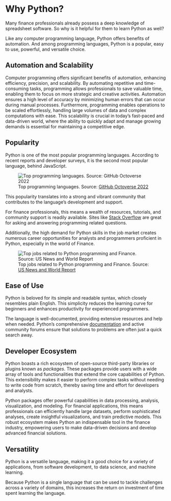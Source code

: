 # Why Python? {.unnumbered}

Many finance professionals already possess a deep knowledge of spreadsheet software. So why is it helpful for them to learn Python as well?

Like any computer programming language, Python offers benefits of automation. And among programming languages, Python is a popular, easy to use, powerful, and versatile choice.

## Automation and Scalability

Computer programming offers significant benefits of automation, enhancing efficiency, precision, and scalability. By automating repetitive and time-consuming tasks, programming allows professionals to save valuable time, enabling them to focus on more strategic and creative activities. Automation ensures a high level of accuracy by minimizing human errors that can occur during manual processes. Furthermore, programming enables operations to be scaled effortlessly, handling large volumes of data and complex computations with ease. This scalability is crucial in today's fast-paced and data-driven world, where the ability to quickly adapt and manage growing demands is essential for maintaining a competitive edge.


## Popularity

Python is one of the most popular programming languages. According to recent reports and developer surveys, it is the second most popular language, behind JavaScript.

![Top programming languages. Source: [GitHub Octoverse 2022](https://octoverse.github.com/2022/top-programming-languages)](./images/popular-langs-2022.png)

This popularity translates into a strong and vibrant community that contributes to the language's development and support.

For finance professionals, this means a wealth of resources, tutorials, and community support is readily available. Sites like [Stack Overflow](https://stackoverflow.com/) are great for asking and answering programming related questions.

Additionally, the high demand for Python skills in the job market creates numerous career opportunities for analysts and programmers proficient in Python, especially in the world of Finance.

![Top jobs related to Python programming and Finance. Source: [US News and World Report](https://money.usnews.com/careers/best-jobs/rankings/the-100-best-jobs)](./images/python-top-jobs.png)


## Ease of Use

Python is beloved for its simple and readable syntax, which closely resembles plain English. This simplicity reduces the learning curve for beginners and enhances productivity for experienced programmers.

The language is well-documented, providing extensive resources and help when needed. Python's comprehensive [documentation](https://docs.python.org/3/) and active community forums ensure that solutions to problems are often just a quick search away.

## Developer Ecosystem

Python boasts a rich ecosystem of open-source third-party libraries or plugins known as *packages*. These packages provide users with a wide array of tools and functionalities that extend the core capabilities of Python. This extensibility makes it easier to perform complex tasks without needing to write code from scratch, thereby saving time and effort for developers and analysts.

Python packages offer powerful capabilities in data processing, analysis, visualization, and modeling. For financial applications, this means professionals can efficiently handle large datasets, perform sophisticated analyses, create insightful visualizations, and train predictive models. This robust ecosystem makes Python an indispensable tool in the finance industry, empowering users to make data-driven decisions and develop advanced financial solutions.

## Versatility

Python is a versatile language, making it a good choice for a variety of applications, from software development, to data science, and machine learning.

Because Python is a single language that can be used to tackle challenges across a variety of domains, this increases the return on investment of time spent learning the language.
